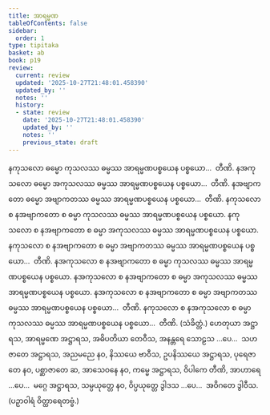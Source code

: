 ```yaml
---
title: အာရမ္မဏ
tableOfContents: false
sidebar:
  order: 1
type: tipitaka
basket: ab
book: p19
review:
  current: review
  updated: '2025-10-27T21:48:01.458390'
  updated_by: ''
  notes: ''
  history:
  - state: review
    date: '2025-10-27T21:48:01.458390'
    updated_by: ''
    notes: ''
    previous_state: draft
---
```



<ReviewStatus review={frontmatter.review} showDetails={true} />

<HypothesisAnnotation frontmatter={frontmatter} />

<DynamicBreadcrumb />

<Division number="8" book="p19" e="ch" v="40" p="330">

<Paragraph number="35" book="p19">
နကုသလော ဓမ္မော ကုသလဿ ဓမ္မဿ အာရမ္မဏပစ္စယေန ပစ္စယော…  တီဏိ.
</Paragraph>

<Paragraph number="36" book="p19">
နအကုသလော ဓမ္မော အကုသလဿ ဓမ္မဿ အာရမ္မဏပစ္စယေန ပစ္စယော…  တီဏိ.
</Paragraph>

<Paragraph number="37" book="p19">
နအဗျာကတော ဓမ္မော အဗျာကတဿ ဓမ္မဿ အာရမ္မဏပစ္စယေန ပစ္စယော…  တီဏိ.
</Paragraph>

<Paragraph number="38" book="p19">
နကုသလော စ နအဗျာကတော စ ဓမ္မာ ကုသလဿ ဓမ္မဿ အာရမ္မဏပစ္စယေန ပစ္စယော. နကုသလော စ နအဗျာကတော စ ဓမ္မာ အကုသလဿ ဓမ္မဿ အာရမ္မဏပစ္စယေန ပစ္စယော. နကုသလော စ နအဗျာကတော စ ဓမ္မာ အဗျာကတဿ ဓမ္မဿ အာရမ္မဏပစ္စယေန ပစ္စယော…  တီဏိ.
</Paragraph>

<Paragraph number="39" book="p19">
နအကုသလော စ နအဗျာကတော စ ဓမ္မာ ကုသလဿ ဓမ္မဿ အာရမ္မဏပစ္စယေန ပစ္စယော. နအကုသလော စ နအဗျာကတော စ ဓမ္မာ အကုသလဿ ဓမ္မဿ အာရမ္မဏပစ္စယေန ပစ္စယော. နအကုသလော စ နအဗျာကတော စ ဓမ္မာ အဗျာကတဿ ဓမ္မဿ အာရမ္မဏပစ္စယေန ပစ္စယော…  တီဏိ.
</Paragraph>

<Paragraph number="40" book="p19">
နကုသလော စ နအကုသလော စ ဓမ္မာ ကုသလဿ ဓမ္မဿ အာရမ္မဏပစ္စယေန ပစ္စယော…  တီဏိ. (သံခိတ္တံ.)
</Paragraph>

</Division>
<Division number="9" book="p19" e="ch" v="40" p="331">

<Paragraph number="41" book="p19">
ဟေတုယာ အဋ္ဌာရသ, အာရမ္မဏေ အဋ္ဌာရသ, အဓိပတိယာ တေဝီသ, အနန္တရေ သောဠသ …ပေ…  သဟဇာတေ အဋ္ဌာရသ, အညမညေ နဝ, နိဿယေ ဗာဝီသ, ဥပနိဿယေ အဋ္ဌာရသ, ပုရေဇာတေ နဝ, ပစ္ဆာဇာတေ ဆ, အာသေဝနေ နဝ, ကမ္မေ အဋ္ဌာရသ, ဝိပါကေ တီဏိ, အာဟာရေ …ပေ…  မဂ္ဂေ အဋ္ဌာရသ, သမ္ပယုတ္တေ နဝ, ဝိပ္ပယုတ္တေ ဒွါဒသ …ပေ…  အဝိဂတေ ဒွါဝီသ. (ပဉှာဝါရံ ဝိတ္ထာရေတဗ္ဗံ.)
</Paragraph>
</Division>